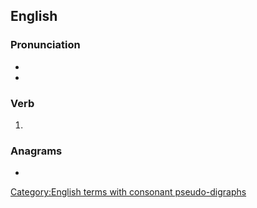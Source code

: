 ==English==

===Pronunciation===
* {{IPA|/ʌpˈhɛld/|lang=en}}
* {{rhymes|ɛld|lang=en}}

===Verb===
{{head|en|verb form}}

# {{en-past of|uphold}}

===Anagrams===
* {{anagrams|en|a=dehlpu|held up}}

[[Category:English terms with consonant pseudo-digraphs]]